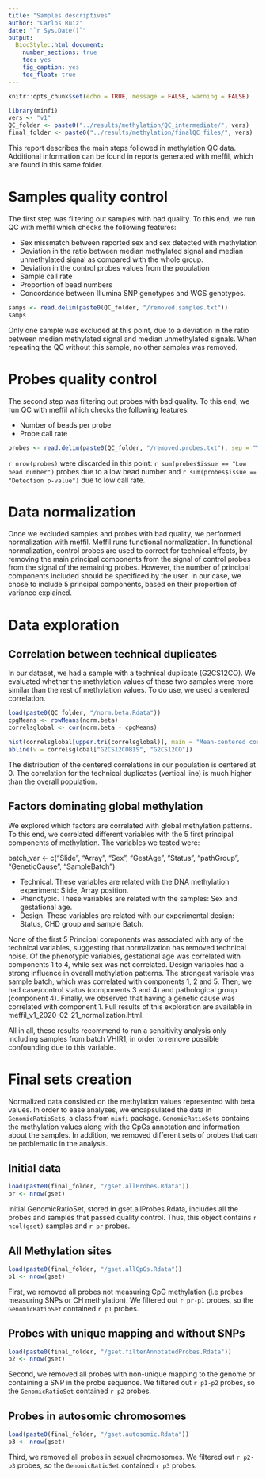 ```yaml
---
title: "Samples descriptives"
author: "Carlos Ruiz"
date: "`r Sys.Date()`"
output:
  BiocStyle::html_document:
    number_sections: true
    toc: yes
    fig_caption: yes
    toc_float: true
---
```


```r
knitr::opts_chunk$set(echo = TRUE, message = FALSE, warning = FALSE)
```

```r
library(minfi)
vers <- "v1"
QC_folder <- paste0("../results/methylation/QC_intermediate/", vers)
final_folder <- paste0("../results/methylation/finalQC_files/", vers)
```


This report describes the main steps followed in methylation QC data. Additional information can be found in reports generated with meffil, which are found in this same folder.

# Samples quality control

The first step was filtering out samples with bad quality. To this end, we run QC with meffil which checks the following features:

- Sex missmatch between reported sex and sex detected with methylation
- Deviation in the ratio between median methylated signal and median unmethylated signal as compared with the whole group.
- Deviation in the control probes values from the population
- Sample call rate
- Proportion of bead numbers
- Concordance between Illumina SNP genotypes and WGS genotypes.

```r
samps <- read.delim(paste0(QC_folder, "/removed.samples.txt"))
samps
```

Only one sample was excluded at this point, due to a deviation in the ratio between median methylated signal and median unmethylated signals. When repeating the QC without this sample, no other samples was removed.

# Probes quality control

The second step was filtering out probes with bad quality. To this end, we run QC with meffil which checks the following features:

- Number of beads per probe
- Probe call rate

```r
probes <- read.delim(paste0(QC_folder, "/removed.probes.txt"), sep = "\t")
```

`r nrow(probes)` were discarded in this point: `r sum(probes$issue == "Low bead number")` probes due to a low bead number and `r sum(probes$issue == "Detection p-value")` due to low call rate. 


# Data normalization

Once we excluded samples and probes with bad quality, we performed normalization with meffil. Meffil runs functional normalization. In functional normalization, control probes are used to correct for technical effects, by removing the main principal components from the signal of control probes from the signal of the remaining probes. However, the number of principal components included should be specificed by the user. In our case, we chose to include 5 principal components, based on their proportion of variance explained.

# Data exploration

## Correlation between technical duplicates

In our dataset, we had a sample with a technical duplicate (G2CS12CO). We evaluated whether the methylation values of these two samples were more similar than the rest of methylation values. To do use, we used a centered correlation.

```r
load(paste0(QC_folder, "/norm.beta.Rdata"))
cpgMeans <- rowMeans(norm.beta)
correlsglobal <- cor(norm.beta - cpgMeans)

hist(correlsglobal[upper.tri(correlsglobal)], main = "Mean-centered correlation", xlab = "Pearson r")
abline(v = correlsglobal["G2CS12COBIS", "G2CS12CO"])
```

The distribution of the centered correlations in our population is centered at 0. The correlation for the technical duplicates (vertical line) is much higher than the overall population. 

## Factors dominating global methylation

We explored which factors are correlated with global methylation patterns. To this end, we correlated different variables with the 5 first principal components of methylation. The variables we tested were:

batch_var <- c("Slide", "Array", "Sex", "GestAge", "Status", "pathGroup", "GeneticCause", "SampleBatch")

- Technical. These variables are related with the DNA methylation experiment: Slide, Array position.
- Phenotypic. These variables are related with the samples: Sex and gestational age.
- Design. These variables are related with our experimental design: Status, CHD group and sample Batch.

None of the first 5 Principal components was associated with any of the technical variables, suggesting that normalization has removed technical noise. Of the phenotypic variables, gestational age was correlated with components 1 to 4, while sex was not correlated. Design variables had a strong influence in overall methylation patterns. The strongest variable was sample batch, which was correlated with components 1, 2 and 5. Then, we had case/control status (components 3 and 4) and pathological group (component 4). Finally, we observed that having a genetic cause was correlated with component 1. Full results of this exploration are available in meffil_v1_2020-02-21_normalization.html. 

All in all, these results recommend to run a sensitivity analysis only including samples from batch VHIR1, in order to remove possible confounding due to this variable. 

# Final sets creation

Normalized data consisted on the methylation values represented with beta values. In order to ease analyses, we encapsulated the data in `GenomicRatioSet`s, a class from `minfi` package. `GenomicRatioSet`s contains the methylation values along with the CpGs annotation and information about the samples. In addition, we removed different sets of probes that can be problematic in the analysis.

## Initial data

```r
load(paste0(final_folder, "/gset.allProbes.Rdata"))
pr <- nrow(gset)
```

Initial GenomicRatioSet, stored in gset.allProbes.Rdata, includes all the probes and samples that passed quality control. Thus, this object contains `r ncol(gset) ` samples and `r pr` probes.

## All Methylation sites

```r
load(paste0(final_folder, "/gset.allCpGs.Rdata"))
p1 <- nrow(gset)
```

First, we removed all probes not measuring CpG methylation (i.e probes measuring SNPs or CH methylation). We filtered out `r pr-p1` probes, so the `GenomicRatioSet` contained `r p1` probes.

## Probes with unique mapping and without SNPs

```r
load(paste0(final_folder, "/gset.filterAnnotatedProbes.Rdata"))
p2 <- nrow(gset)
```

Second, we removed all probes with non-unique mapping to the genome or containing a SNP in the probe sequence. We filtered out `r p1-p2` probes, so the `GenomicRatioSet` contained `r p2` probes.

## Probes in autosomic chromosomes

```r
load(paste0(final_folder, "/gset.autosomic.Rdata"))
p3 <- nrow(gset)
```

Third, we removed all probes in sexual chromosomes. We filtered out `r p2-p3` probes, so the `GenomicRatioSet` contained `r p3` probes.
